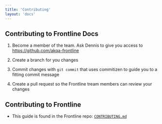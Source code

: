 ```yaml
---
title: 'Contributing'
layout: 'docs'
---
```


## Contributing to Frontline Docs

1. Become a member of the team. Ask Dennis to give you access to
https://github.com/akqa-frontline

2. Create a branch for you changes

3. Commit changes with `git commit` that uses commitizen to guide you to a fitting commit message

4. Create a pull request so the Frontline tream members can review your changes

## Contributing to Frontline

- This guide is found in the Frontline repo: [`CONTRIBUTING.md`](https://github.com/akqa-frontline/frontline/blob/master/CONTRIBUTING.md)

